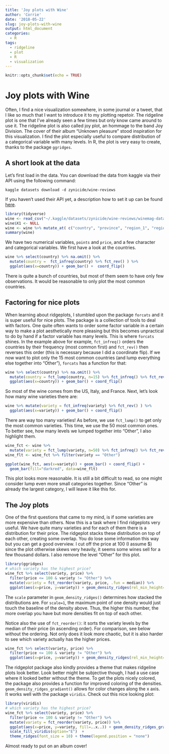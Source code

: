```yaml
---
title: 'Joy plots with Wine'
author: 'Corrie'
date: '2018-05-22'
slug: joy-plots-with-wine
output: html_document
categories:
  - R
tags:
  - ridgeline
  - plot
  - R
  - visualization
---
```


```r
knitr::opts_chunk$set(echo = TRUE)
```

# Joy plots with Wine
Often, I find a nice visualization somewhere, in some journal or a tweet, that I like so much that I want to introduce it to my plotting repetoir. The ridgeline plot is one that I've already seen a few times but only know came around to use it. The ridgeline plot is also called joy plot, an hommage to the band Joy Division. The cover of their album "Unknown pleasure" stood inspiration for this visualization.
I find the plot especially useful to compare distribution of a categorical variable with many levels. In R, the plot is very easy to create, thanks to the package `ggridges`.

## A short look at the data
Let's first load in the data. You can download the data from kaggle via their API using the following command:
```
kaggle datasets download -d zynicide/wine-reviews
```
If you haven't used their API yet, a description how to set it up can be found [here](https://github.com/Kaggle/kaggle-api).

```r
library(tidyverse)
wine <- read_csv("~/.kaggle/datasets/zynicide/wine-reviews/winemag-data_first150k.csv")
wine$X1 <- NULL
wine <- wine %>% mutate_at( c("country", "province", "region_1", "region_2", "variety", "winery"), factor)
summary(wine)
```
We have two numerical variables, `points` and `price`, and a few character and categorical variables.
We first have a look at the countries.
```r
wine %>% select(country) %>% na.omit() %>%
  mutate(country =  fct_infreq(country) %>% fct_rev() ) %>% 
  ggplot(aes(x=country)) + geom_bar() +  coord_flip() 
```

There is quite a bunch of countries, but most of them seem to have only few observations. It would be reasonable to only plot the most common countries.

## Factoring for nice plots
When learning about ridgeplots, I stumbled upon the package `forcats` and it is super useful for nice plots. The package is a collection of tools to deal with factors. One quite often wants to order some factor variable in a certain way to make a plot aesthetically more pleasing but this becomes unpractical to do by hand if a factor variable has many levels. This is where `forcats` shines. In the example above for example, `fct_infreq()` orders the countries by their frequency (most common first) and `fct_rev()` then reverses this order (this is necessary because I did a coordinate flip). If we now want to plot only the 15 most common countries (and lump everything else together into "Other"), `forcats` has a function for that:

```r
wine %>% select(country) %>% na.omit() %>%
  mutate(country = fct_lump(country, n=15) %>% fct_infreq() %>% fct_rev() ) %>%
  ggplot(aes(x=country)) + geom_bar() + coord_flip()
```

So most of the wine comes from the US, Italy, and France. 
Next, let's look how many wine varieties there are:

```r
wine %>% mutate(variety = fct_infreq(variety) %>% fct_rev() ) %>%
  ggplot(aes(x=variety)) + geom_bar() + coord_flip()
```

There are way too many varieties! As before, we use `fct_lump()` to get only the most common varieties. This time, we use the 50 most common ones. To better see, how many levels we lumped together into "Other", I also highlight them.
```r
wine_fct <- wine %>% 
  mutate(variety = fct_lump(variety, n=50) %>% fct_infreq() %>% fct_rev() )
wine_flt <- wine_fct %>% filter(variety == "Other")

ggplot(wine_fct, aes(x=variety)) + geom_bar() + coord_flip() +
  geom_bar(fill="darkred", data=wine_flt)
```

This plot looks more reasonable. It is still a bit difficult to read, so one might consider lump even more small categories together. Since "Other" is already the largest category, I will leave it like this for.

## The Joy plots
One of the first questions that came to my mind, is if some varieties are more expensive than others. Now this is a task where I find ridgeplots very useful. We have quite many varieties and for each of them there is a distribution for their price. The ridgeplot stacks these distribution on top of each other, creating some overlap. You do lose some information this way but you can get a good overview.
I cut off the price at 100 (I assume \$) since the plot otherwise skews very heavily, it seems some wines sell for a few thousand dollars. I also remove the level "Other" for this plot.
```r
library(ggridges)
# which variety has the highest price?
wine_fct %>% select(variety, price) %>%
  filter(price <= 100 & variety != "Other") %>%
  mutate(variety = fct_reorder(variety, price, .fun = median)) %>%
  ggplot(aes(x=price, y=variety)) + geom_density_ridges(rel_min_height=0.05, scale=4) 
```

The `scale` parameter in `geom_density_ridges()` determines how stacked the distributions are. For `scale=1`, the maximum point of one density would just touch the baseline of the density above. Thus, the higher this number, the more overlap you have but more densities fit on top of each other.

Notice also the use of `fct_reorder()`: it sorts the variety levels by the median of their price (in ascending order). For comparison, see below without the ordering. Not only does it look more chaotic, but it is also harder to see which variety actually has the higher prices.

```r
wine_fct %>% select(variety, price) %>%
  filter(price <= 100 & variety != "Other") %>%
  ggplot(aes(x=price, y=variety)) + geom_density_ridges(rel_min_height=0.05, scale=4) 

```


The ridgeplot package also kindly provides a theme that makes ridgeline plots look better. Look better might be subjective though, I had a use case where it looked better without the theme.
To get the plots nicely colored, the package also provides a function for improved coloring of the densities. `geom_density_ridges_gradient()` allows for color changes along the x axis. It works well with the package `viridis`. Check out this nice looking plot:
```r
library(viridis)
# which variety has the highest price?
wine_fct %>% select(variety, price) %>%
  filter(price <= 100 & variety != "Other") %>%
  mutate(variety = fct_reorder(variety, price)) %>%
  ggplot(aes(x=price, y=variety, fill=..x..)) + geom_density_ridges_gradient(rel_min_height=0.05, scale=4) +
  scale_fill_viridis(option="E")  + 
  theme_ridges(font_size = 10) + theme(legend.position = "none")

```

Almost ready to put on an album cover!

